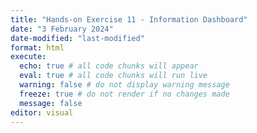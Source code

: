 ```yaml
---
title: "Hands-on Exercise 11 - Information Dashboard"
date: "3 February 2024"
date-modified: "last-modified"
format: html
execute: 
  echo: true # all code chunks will appear
  eval: true # all code chunks will run live
  warning: false # do not display warning message
  freeze: true # do not render if no changes made
  message: false
editor: visual
---
```

